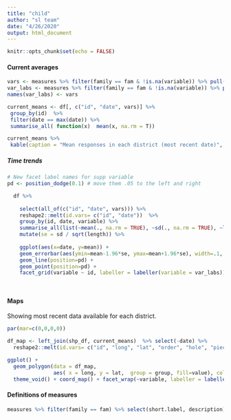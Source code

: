 ```yaml
---
title: "child"
author: "sl team"
date: "4/26/2020"
output: html_document
---
```


```r
knitr::opts_chunk$set(echo = FALSE)

```


#### Current averages   {.tabset  .tabset-pills}

```r
vars <- measures %>% filter(family == fam & !is.na(variable)) %>% pull(variable)
var_labs <- measures %>% filter(family == fam & !is.na(variable)) %>% pull(short.label)
names(var_labs) <- vars

current_means <- df[, c("id", "date", vars)] %>%
 group_by(id)  %>%
 filter(date == max(date)) %>%
 summarise_all( function(x)  mean(x, na.rm = T)) 

current_means %>% 
 kable(caption = "Mean responses in each district (most recent date)", col.names = c("District", "Date", var_labs), digits = 2)

```

##### Time trends   {.tabset  .tabset-pills}

```r
# New facet label names for supp variable
pd <- position_dodge(0.1) # move them .05 to the left and right

  df %>% 
    
    select(all_of(c("id", "date", vars))) %>%
    reshape2::melt(id.vars= c("id", "date"))  %>% 
    group_by(id, date, variable) %>%
    summarise_all(list(~mean(., na.rm = TRUE), ~sd(., na.rm = TRUE), ~length(.))) %>%
    mutate(se = sd / sqrt(length)) %>%
    
    ggplot(aes(x=date, y=mean)) + 
    geom_errorbar(aes(ymin=mean-1.96*se, ymax=mean+1.96*se), width=.1, position=pd) +
    geom_line(position=pd) +
    geom_point(position=pd) +
    facet_grid(variable ~ id, labeller = labeller(variable = var_labs)) 

 

```

#### Maps   {.tabset  .tabset-pills}

Showing most recent data available for each district.

```r

par(mar=c(0,0,0,0))

df_map <- left_join(shp_df, current_means)  %>% select(-date) %>%
  reshape2::melt(id.vars= c("id", "long", "lat", "order", "hole", "piece", "group"))

ggplot() +
  geom_polygon(data = df_map, 
               aes( x = long, y = lat,  group = group, fill=value), color="white") +
  theme_void() + coord_map() + facet_wrap(~variable, labeller = labeller(variable = var_labs))


```


#### Definitions of measures   {.tabset  .tabset-pills}

```r

measures %>% filter(family == fam) %>% select(short.label, description) %>% kable(caption = "Data definitions", col.names = c("Measure", "Definition"))


```